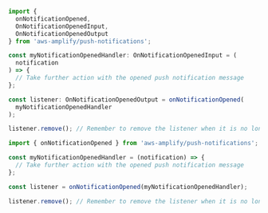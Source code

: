 <BlockSwitcher>
<Block name="TypeScript">

```ts
import {
  onNotificationOpened,
  OnNotificationOpenedInput,
  OnNotificationOpenedOutput
} from 'aws-amplify/push-notifications';

const myNotificationOpenedHandler: OnNotificationOpenedInput = (
  notification
) => {
  // Take further action with the opened push notification message
};

const listener: OnNotificationOpenedOutput = onNotificationOpened(
  myNotificationOpenedHandler
);

listener.remove(); // Remember to remove the listener when it is no longer needed
```

</Block>
<Block name="JavaScript">

```js
import { onNotificationOpened } from 'aws-amplify/push-notifications';

const myNotificationOpenedHandler = (notification) => {
  // Take further action with the opened push notification message
};

const listener = onNotificationOpened(myNotificationOpenedHandler);

listener.remove(); // Remember to remove the listener when it is no longer needed
```

</Block>
</BlockSwitcher>
